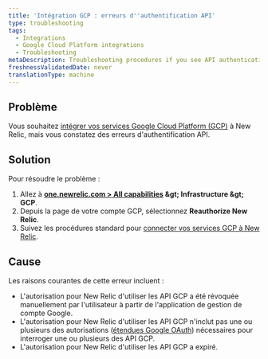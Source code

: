 ```yaml
---
title: 'Intégration GCP : erreurs d''authentification API'
type: troubleshooting
tags:
  - Integrations
  - Google Cloud Platform integrations
  - Troubleshooting
metaDescription: Troubleshooting procedures if you see API authentication errors when integrating Google Cloud Platform services with New Relic infrastructure monitoring.
freshnessValidatedDate: never
translationType: machine
---
```


## Problème

Vous souhaitez [intégrer vos services Google Cloud Platform (GCP)](/docs/introduction-google-cloud-platform-integrations) à New Relic, mais vous constatez des erreurs d&apos;authentification API.

## Solution

Pour résoudre le problème :

1. Allez à <DNT>**[one.newrelic.com &gt; All capabilities](https://one.newrelic.com/all-capabilities) &amp;gt; Infrastructure &amp;gt; GCP**</DNT>.
2. Depuis la page de votre compte GCP, sélectionnez <DNT>**Reauthorize New Relic**</DNT>.
3. Suivez les procédures standard pour [connecter vos services GCP à New Relic](/docs/infrastructure/google-cloud-platform-integrations/get-started/connect-google-cloud-platform-services-new-relic/#connect).

## Cause

Les raisons courantes de cette erreur incluent :

* L&apos;autorisation pour New Relic d&apos;utiliser les API GCP a été révoquée manuellement par l&apos;utilisateur à partir de l&apos;application de gestion de compte Google.
* L&apos;autorisation pour New Relic d&apos;utiliser les API GCP n&apos;inclut pas une ou plusieurs des autorisations ([étendues Google OAuth](https://developers.google.com/identity/protocols/googlescopes)) nécessaires pour interroger une ou plusieurs des API GCP.
* L&apos;autorisation pour New Relic d&apos;utiliser les API GCP a expiré.